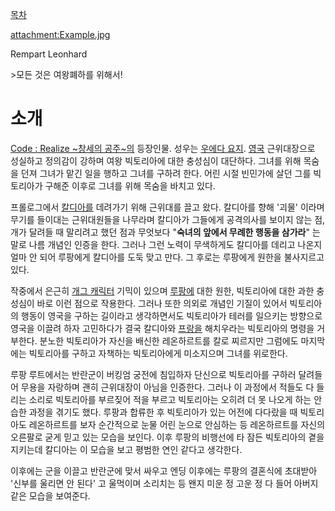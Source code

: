 [[목차]]

attachment:Example.jpg

Rempart Leonhard

>모든 것은 여왕폐하를 위해서!

= 소개 =
[[Code : Realize ~창세의 공주~]]의 등장인물. 성우는 [[우에다 요지]]. [[영국]] 근위대장으로 성실하고 정의감이 강하며 여왕 빅토리아에 대한 충성심이 대단하다. 그녀를 위해 목숨을 던져 그녀가 맡긴 일을 행하고 그녀를 구하려 한다. 어린 시절 빈민가에 살던 그를 빅토리아가 구해준 이후로 그녀를 위해 목숨을 바치고 있다.

프롤로그에서 [[칼디아]]를 데려가기 위해 근위대를 끌고 왔다. 칼디아를 향해 '괴물' 이라며 무기를 들이대는 근위대원들을 나무라며 칼디아가 그들에게 공격의사를 보이지 않는 점, 개가 달려들 때 말리려고 했던 점과 무엇보다 "'''숙녀의 앞에서 무례한 행동을 삼가라'''" 는 말로 나름 개념인 인증을 한다. 그러나 그런 노력이 무색하게도 칼디아를 데리고 나온지 얼마 안 되어 루팡에게 칼디아를 도둑 맞고 만다. 그 후로는 루팡에게 원한을 불사지르고 있다.

작중에서 은근히 [[개그 캐릭터]] 기믹이 있으며 [[아르센 루팡(Code : Realize ~창세의 공주~)|루팡]]에 대한 원한, 빅토리아에 대한 과한 충성심이 바로 이런 점으로 작용한다. 그러나 또한 의외로 개념인 기질이 있어서 빅토리아의 행동이 영국을 구하는 길이라고 생각하면서도 빅토리아가 테러를 일으키는 방향으로 영국을 이끌려 하자 고민하다가 결국 칼디아와 [[빅터 프랑켄슈타인(Code : Realize ~창세의 공주~)|프랑]]을 해치우라는 빅토리아의 명령을 거부한다. 분노한 빅토리아가 자신을 배신한 레온하르트를 칼로 찌르지만 그럼에도 마지막에는 빅토리아를 구하고 자책하는 빅토리아에게 미소지으며 그녀를 위로한다.

루팡 루트에서는 반란군이 버킹엄 궁전에 침입하자 단신으로 빅토리아를 구하러 달려들어 무용을 자랑하며 괜히 근위대장이 아님을 인증한다. 그러나 이 과정에서 적들도 다 들리는 소리로 빅토리아를 부르짖어 적을 부르고 빅토리아는 오히려 더 못 나오게 하는 안습한 과정을 겪기도 했다. 루팡과 합류한 후 빅토리아가 있는 어전에 다다랐을 때 빅토리아도 레온하르트를 보자 순간적으로 눈물 어린 눈으로 안심하는 등 레온하르트를 자신의 오른팔로 굳게 믿고 있는 모습을 보인다. 이후 루팡의 비행선에 타 잠든 빅토리아의 곁을 지키는데 칼디아는 이 모습을 보고 평범한 연인 같다고 생각한다.

이후에는 군을 이끌고 반란군에 맞서 싸우고 엔딩 이후에는 루팡의 결혼식에 초대받아 '신부를 울리면 안 된다' 고 울먹이며 소리치는 등 왠지 미운 정 고운 정 다 들어 아버지 같은 모습을 보여준다.
